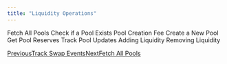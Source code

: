 ```yaml
---
title: "Liquidity Operations"
---
```


<CardGroup cols={2}>
  <Card horizontal={true} href="/v/developer/saucerswap-v1/liquidity-operations/fetch-all-pools">
    Fetch All Pools
  </Card>

  <Card title="" horizontal={true} hreft="/v/developer/saucerswap-v1/liquidity-operations/check-if-a-pool-exists">
    Check if a Pool Exists
  </Card>
</CardGroup>

<CardGroup cols={2}>
  <Card horizontal={true} href="/v/developer/saucerswap-v1/liquidity-operations/pool-creation-fee">
    Pool Creation Fee
  </Card>

  <Card title="" horizontal={true} hreft="/v/developer/saucerswap-v1/liquidity-operations/create-a-new-pool">
    Create a New Pool
  </Card>
</CardGroup>

<CardGroup cols={2}>
  <Card horizontal={true} href="/v/developer/saucerswap-v1/liquidity-operations/get-pool-reservers">
    Get Pool Reserves
  </Card>

  <Card title="" horizontal={true} hreft="/v/developer/saucerswap-v1/liquidity-operations/track-pool-updates">
    Track Pool Updates
  </Card>
</CardGroup>

<CardGroup cols={2}>
  <Card horizontal={true} href="/v/developer/saucerswap-v1/liquidity-operations/adding-liquidity">
    Adding Liquidity
  </Card>

  <Card title="" horizontal={true} hreft="/v/developer/saucerswap-v1/liquidity-operations/removing-liquidity">
    Removing Liquidity
  </Card>
</CardGroup>


[PreviousTrack Swap Events](/developer/saucerswap-v1/swap-operations/track-swap-events)[NextFetch All Pools](/developer/saucerswap-v1/liquidity-operations/fetch-all-pools)